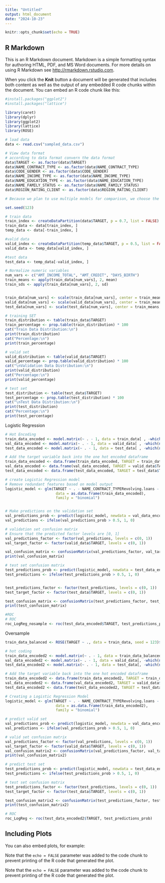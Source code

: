 ```yaml
---
title: "Untitled"
output: html_document
date: "2024-10-23"
---
```


```r
knitr::opts_chunk$set(echo = TRUE)
```

## R Markdown

This is an R Markdown document. Markdown is a simple formatting syntax for authoring HTML, PDF, and MS Word documents. For more details on using R Markdown see <http://rmarkdown.rstudio.com>.

When you click the **Knit** button a document will be generated that includes both content as well as the output of any embedded R code chunks within the document. You can embed an R code chunk like this:

```r
#install.packages("ggplot2")
#install.packages("lattice")

library(caret)
library(dplyr)
library(ggplot2)
library(lattice)
library(ROSE)

# load data
data <- read.csv("sampled_data.csv")

# View data format
# according to data format convern the data format
data$TARGET <- as.factor(data$TARGET)
data$NAME_CONTRACT_TYPE <- as.factor(data$NAME_CONTRACT_TYPE)
data$CODE_GENDER <- as.factor(data$CODE_GENDER)
data$NAME_INCOME_TYPE <- as.factor(data$NAME_INCOME_TYPE)
data$NAME_EDUCATION_TYPE <- as.factor(data$NAME_EDUCATION_TYPE)
data$NAME_FAMILY_STATUS <- as.factor(data$NAME_FAMILY_STATUS)
data$REGION_RATING_CLIENT <- as.factor(data$REGION_RATING_CLIENT)

# Because we plan to use multiple models for comparison, we choose the three-part method. At the same time, due to the imbalance of the target of the data, the data set is divided into 70%, 15%, and 15%.

set.seed(123)

# train data
train_index <- createDataPartition(data$TARGET, p = 0.7, list = FALSE)
train_data <- data[train_index, ]
temp_data <- data[-train_index, ]

#valid data
valid_index <- createDataPartition(temp_data$TARGET, p = 0.5, list = FALSE)
valid_data <- temp_data[valid_index, ]

#test data
test_data <- temp_data[-valid_index, ]

# Normalize numeric variables
num_vars <- c("AMT_INCOME_TOTAL", "AMT_CREDIT", "DAYS_BIRTH")
train_means <- apply(train_data[num_vars], 2, mean)
train_sds <- apply(train_data[num_vars], 2, sd)


train_data[num_vars] <- scale(train_data[num_vars], center = train_means, scale = train_sds)
valid_data[num_vars] <- scale(valid_data[num_vars], center = train_means, scale = train_sds)
test_data[num_vars] <- scale(test_data[num_vars], center = train_means, scale = train_sds)

```
```r

# training SET
train_distribution <- table(train_data$TARGET)
train_percentage <- prop.table(train_distribution) * 100
cat("Train Data Distribution:\n")
print(train_distribution)
cat("Percentage:\n")
print(train_percentage)

# valid set
valid_distribution <- table(valid_data$TARGET)
valid_percentage <- prop.table(valid_distribution) * 100
cat("\nValidation Data Distribution:\n")
print(valid_distribution)
cat("Percentage:\n")
print(valid_percentage)

# test set
test_distribution <- table(test_data$TARGET)
test_percentage <- prop.table(test_distribution) * 100
cat("\nTest Data Distribution:\n")
print(test_distribution)
cat("Percentage:\n")
print(test_percentage)

```


Logistic Regression

```r
# Hot Encoding
train_data_encoded <- model.matrix(~ . - 1, data = train_data[ , -which(names(train_data) == "TARGET")])
val_data_encoded <- model.matrix(~ . - 1, data = valid_data[ , -which(names(valid_data) == "TARGET")])
test_data_encoded <- model.matrix(~ . - 1, data = test_data[ , -which(names(test_data) == "TARGET")])

# Add the target variable back into the one hot encoded dataframe
train_data_encoded <- data.frame(train_data_encoded, TARGET = train_data$TARGET)
val_data_encoded <- data.frame(val_data_encoded, TARGET = valid_data$TARGET)
test_data_encoded <- data.frame(test_data_encoded, TARGET = test_data$TARGET)

# create Logistic Regression model
# Remove redundant features based on model output
logistic_model <- glm(TARGET ~ . - NAME_CONTRACT_TYPERevolving.loans - NAME_INCOME_TYPEStudent,
                       data = as.data.frame(train_data_encoded), 
                       family = "binomial")


# Make predictions on the validation set
val_predictions_prob <- predict(logistic_model, newdata = val_data_encoded, type = "response")
val_predictions <- ifelse(val_predictions_prob > 0.5, 1, 0)  

# validation set confusion matrix 
# Ensure that the predicted factor levels are [0, 1]
val_predictions_factor <- factor(val_predictions, levels = c(0, 1))  
val_target_factor <- factor(valid_data$TARGET, levels = c(0, 1))  

val_confusion_matrix <- confusionMatrix(val_predictions_factor, val_target_factor)
print(val_confusion_matrix)

# test set confusion matrix 
test_predictions_prob <- predict(logistic_model, newdata = test_data_encoded, type = "response")
test_predictions <- ifelse(test_predictions_prob > 0.5, 1, 0)  


test_predictions_factor <- factor(test_predictions, levels = c(0, 1))  
test_target_factor <- factor(test_data$TARGET, levels = c(0, 1))  

test_confusion_matrix <- confusionMatrix(test_predictions_factor, test_target_factor)
print(test_confusion_matrix)

#ROC
# ROC
roc_LogReg_nosample <- roc(test_data_encoded$TARGET, test_predictions_prob)
```

Oversample 
```r

train_data_balanced <- ROSE(TARGET ~ ., data = train_data, seed = 123)$data

# hot coding
train_data_encoded2 <- model.matrix(~ . - 1, data = train_data_balanced[, -which(names(train_data_balanced) == "TARGET")])
val_data_encoded2 <- model.matrix(~ . - 1, data = valid_data[, -which(names(valid_data) == "TARGET")])
test_data_encoded2 <- model.matrix(~ . - 1, data = test_data[, -which(names(test_data) == "TARGET")])

# Add the target variable back into the one hot encoded dataframe
train_data_encoded2 <- data.frame(train_data_encoded2, TARGET = train_data_balanced$TARGET)
val_data_encoded2 <- data.frame(val_data_encoded2, TARGET = valid_data$TARGET)
test_data_encoded2 <- data.frame(test_data_encoded2, TARGET = test_data$TARGET)

# Creating a Logistic Regression Model
logistic_model <- glm(TARGET ~ . - NAME_CONTRACT_TYPERevolving.loans - NAME_INCOME_TYPEStudent,
                       data = as.data.frame(train_data_encoded2), 
                       family = "binomial")

# predict valid set
val_predictions_prob <- predict(logistic_model, newdata = val_data_encoded2, type = "response")
val_predictions <- ifelse(val_predictions_prob > 0.5, 1, 0)  

# valid set confusion matrix
val_predictions_factor <- factor(val_predictions, levels = c(0, 1))  
val_target_factor <- factor(valid_data$TARGET, levels = c(0, 1))  
val_confusion_matrix2 <- confusionMatrix(val_predictions_factor, val_target_factor)
print(val_confusion_matrix2)

# predict test set
test_predictions_prob <- predict(logistic_model, newdata = test_data_encoded2, type = "response")
test_predictions <- ifelse(test_predictions_prob > 0.5, 1, 0)  

# test set confusion matrix
test_predictions_factor <- factor(test_predictions, levels = c(0, 1)) 
test_target_factor <- factor(test_data$TARGET, levels = c(0, 1)) 

test_confusion_matrix2 <- confusionMatrix(test_predictions_factor, test_target_factor)
print(test_confusion_matrix2)

# ROC
roc_LogReg <- roc(test_data_encoded2$TARGET, test_predictions_prob)
```


## Including Plots

You can also embed plots, for example:


Note that the `echo = FALSE` parameter was added to the code chunk to prevent printing of the R code that generated the plot.



Note that the `echo = FALSE` parameter was added to the code chunk to prevent printing of the R code that generated the plot.
